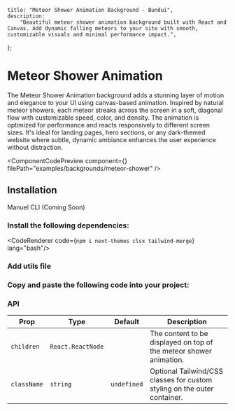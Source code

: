     title: "Meteor Shower Animation Background - Bundui",
    description:
        "Beautiful meteor shower animation background built with React and Canvas. Add dynamic falling meteors to your site with smooth, customizable visuals and minimal performance impact.",
};


# Meteor Shower Animation

The Meteor Shower Animation background adds a stunning layer of motion and elegance to your UI using canvas-based animation. Inspired by natural meteor showers, each meteor streaks across the screen in a soft, diagonal flow with customizable speed, color, and density. The animation is optimized for performance and reacts responsively to different screen sizes. It's ideal for landing pages, hero sections, or any dark-themed website where subtle, dynamic ambiance enhances the user experience without distraction.

<ComponentCodePreview
    component={<SnowfallBackgroundExample/>}
    filePath="examples/backgrounds/meteor-shower"
/>

## Installation

<Tabs defaultValue="manuel" className="w-[400px]">
    <TabsList>
        <TabsTrigger value="manuel">Manuel</TabsTrigger>
        <TabsTrigger disabled value="cli">CLI (Coming Soon)</TabsTrigger>
    </TabsList>
</Tabs>

### Install the following dependencies:

<CodeRenderer code={`npm i next-themes clsx tailwind-merge`} lang="bash"/>

### Add utils file

<CodeBlock filePath="lib/utils.ts" />

### Copy and paste the following code into your project:

<CodeBlock filePath="components/core/backgrounds/meteor-shower.tsx" />

### API

| Prop          | Type                | Default | Description                                                                 |
|---------------|---------------------|---------|-----------------------------------------------------------------------------|
| `children`    | `React.ReactNode`    |        | The content to be displayed on top of the meteor shower animation.           |
| `className`   | `string`             | `undefined`  | Optional Tailwind/CSS classes for custom styling on the outer container. |

